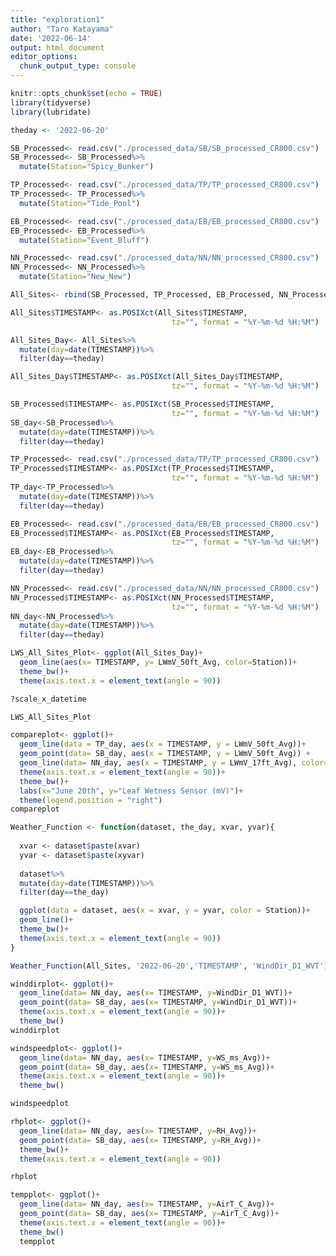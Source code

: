 ```yaml
---
title: "exploration1"
author: "Taro Katayama"
date: '2022-06-14'
output: html_document
editor_options: 
  chunk_output_type: console
---
```


```r
knitr::opts_chunk$set(echo = TRUE)
library(tidyverse)
library(lubridate)
```

```r
theday <- '2022-06-20'

SB_Processed<- read.csv("./processed_data/SB/SB_processed_CR800.csv")
SB_Processed<- SB_Processed%>%
  mutate(Station="Spicy_Bunker")

TP_Processed<- read.csv("./processed_data/TP/TP_processed_CR800.csv")
TP_Processed<- TP_Processed%>%
  mutate(Station="Tide_Pool")

EB_Processed<- read.csv("./processed_data/EB/EB_processed_CR800.csv")
EB_Processed<- EB_Processed%>%
  mutate(Station="Event_Bluff")

NN_Processed<- read.csv("./processed_data/NN/NN_processed_CR800.csv")
NN_Processed<- NN_Processed%>%
  mutate(Station="New_New")

All_Sites<- rbind(SB_Processed, TP_Processed, EB_Processed, NN_Processed)

All_Sites$TIMESTAMP<- as.POSIXct(All_Sites$TIMESTAMP, 
                                    tz="", format = "%Y-%m-%d %H:%M")

All_Sites_Day<- All_Sites%>%
  mutate(day=date(TIMESTAMP))%>%
  filter(day==theday)

All_Sites_Day$TIMESTAMP<- as.POSIXct(All_Sites_Day$TIMESTAMP, 
                                    tz="", format = "%Y-%m-%d %H:%M")
```


```r
SB_Processed$TIMESTAMP<- as.POSIXct(SB_Processed$TIMESTAMP, 
                                    tz="", format = "%Y-%m-%d %H:%M")
SB_day<-SB_Processed%>%
  mutate(day=date(TIMESTAMP))%>%
  filter(day==theday)

TP_Processed<- read.csv("./processed_data/TP/TP_processed_CR800.csv")
TP_Processed$TIMESTAMP<- as.POSIXct(TP_Processed$TIMESTAMP, 
                                    tz="", format = "%Y-%m-%d %H:%M")
TP_day<-TP_Processed%>%
  mutate(day=date(TIMESTAMP))%>%
  filter(day==theday)

EB_Processed<- read.csv("./processed_data/EB/EB_processed_CR800.csv")
EB_Processed$TIMESTAMP<- as.POSIXct(EB_Processed$TIMESTAMP, 
                                    tz="", format = "%Y-%m-%d %H:%M")
EB_day<-EB_Processed%>%
  mutate(day=date(TIMESTAMP))%>%
  filter(day==theday)

NN_Processed<- read.csv("./processed_data/NN/NN_processed_CR800.csv")
NN_Processed$TIMESTAMP<- as.POSIXct(NN_Processed$TIMESTAMP, 
                                    tz="", format = "%Y-%m-%d %H:%M")
NN_day<-NN_Processed%>%
  mutate(day=date(TIMESTAMP))%>%
  filter(day==theday)
```


```r
LWS_All_Sites_Plot<- ggplot(All_Sites_Day)+
  geom_line(aes(x= TIMESTAMP, y= LWmV_50ft_Avg, color=Station))+
  theme_bw()+
  theme(axis.text.x = element_text(angle = 90))

?scale_x_datetime

LWS_All_Sites_Plot
```


```r
compareplot<- ggplot()+
  geom_line(data = TP_day, aes(x = TIMESTAMP, y = LWmV_50ft_Avg))+
  geom_point(data= SB_day, aes(x = TIMESTAMP, y = LWmV_50ft_Avg)) +
  geom_line(data= NN_day, aes(x = TIMESTAMP, y = LWmV_17ft_Avg), color="red")+
  theme(axis.text.x = element_text(angle = 90))+
  theme_bw()+
  labs(x="June 20th", y="Leaf Wetness Sensor (mV)")+
  theme(legend.position = "right")
compareplot
```


```r

Weather_Function <- function(dataset, the_day, xvar, yvar){
  
  xvar <- dataset$paste(xvar)
  yvar <- dataset$paste(xyvar)
  
  dataset%>%
  mutate(day=date(TIMESTAMP))%>%
  filter(day==the_day)

  ggplot(data = dataset, aes(x = xvar, y = yvar, color = Station))+
  geom_line()+
  theme_bw()+
  theme(axis.text.x = element_text(angle = 90))
}

Weather_Function(All_Sites, '2022-06-20','TIMESTAMP', 'WindDir_D1_WVT')

```


```r
winddirplot<- ggplot()+
  geom_line(data= NN_day, aes(x= TIMESTAMP, y=WindDir_D1_WVT))+
  geom_point(data= SB_day, aes(x= TIMESTAMP, y=WindDir_D1_WVT))+
  theme(axis.text.x = element_text(angle = 90))+
  theme_bw()
winddirplot

windspeedplot<- ggplot()+
  geom_line(data= NN_day, aes(x= TIMESTAMP, y=WS_ms_Avg))+
  geom_point(data= SB_day, aes(x= TIMESTAMP, y=WS_ms_Avg))+
  theme(axis.text.x = element_text(angle = 90))+
  theme_bw()

windspeedplot

rhplot<- ggplot()+
  geom_line(data= NN_day, aes(x= TIMESTAMP, y=RH_Avg))+
  geom_point(data= SB_day, aes(x= TIMESTAMP, y=RH_Avg))+
  theme_bw()+
  theme(axis.text.x = element_text(angle = 90))

rhplot

tempplot<- ggplot()+
  geom_line(data= NN_day, aes(x= TIMESTAMP, y=AirT_C_Avg))+
  geom_point(data= SB_day, aes(x= TIMESTAMP, y=AirT_C_Avg))+
  theme(axis.text.x = element_text(angle = 90))+
  theme_bw()
  tempplot
```